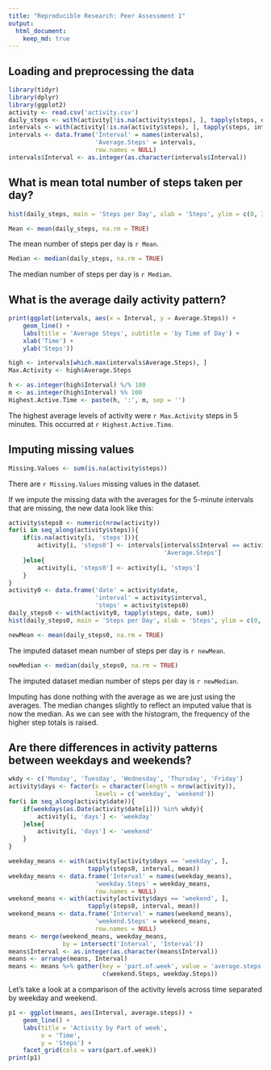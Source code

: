 ```yaml
---
title: "Reproducible Research: Peer Assessment 1"
output: 
  html_document:
    keep_md: true
---
```


## Loading and preprocessing the data
```r
library(tidyr)
library(dplyr)
library(ggplot2)
activity <- read.csv('activity.csv')
daily_steps <- with(activity[!is.na(activity$steps), ], tapply(steps, date, sum))
intervals <- with(activity[!is.na(activity$steps), ], tapply(steps, interval, mean))
intervals <- data.frame('Interval' = names(intervals),
                        'Average.Steps' = intervals,
                        row.names = NULL)
intervals$Interval <- as.integer(as.character(intervals$Interval))
```

## What is mean total number of steps taken per day?
```r
hist(daily_steps, main = 'Steps per Day', xlab = 'Steps', ylim = c(0, 30))
```

```r
Mean <- mean(daily_steps, na.rm = TRUE)
```
The mean number of steps per day is `r Mean`.

```r
Median <- median(daily_steps, na.rm = TRUE)
```
The median number of steps per day is `r Median`.

## What is the average daily activity pattern?
```r
print(ggplot(intervals, aes(x = Interval, y = Average.Steps)) + 
    geom_line() +
    labs(title = 'Average Steps', subtitle = 'by Time of Day') +
    xlab('Time') +
    ylab('Steps'))
```

```r
high <- intervals[which.max(intervals$Average.Steps), ]
Max.Activity <- high$Average.Steps
```

```r
h <- as.integer(high$Interval) %/% 100
m <- as.integer(high$Interval) %% 100
Highest.Active.Time <- paste(h, ':', m, sep = '')
```
The highest average levels of activity were `r Max.Activity` steps in 5 minutes.
This occurred at `r Highest.Active.Time`.

## Imputing missing values
```r
Missing.Values <- sum(is.na(activity$steps))
```
There are `r Missing.Values` missing values in the dataset. 

If we impute the missing data with the averages for the 5-minute intervals that are missing, the new data look like this:
```r
activity$steps0 <- numeric(nrow(activity))
for(i in seq_along(activity$steps)){
    if(is.na(activity[i, 'steps'])){
        activity[i, 'steps0'] <- intervals[intervals$Interval == activity[i, 'interval'],
                                           'Average.Steps']
    }else{
        activity[i, 'steps0'] <- activity[i, 'steps']
    }
}
activity0 <- data.frame('date' = activity$date, 
                        'interval' = activity$interval,
                        'steps' = activity$steps0)
daily_steps0 <- with(activity0, tapply(steps, date, sum))
hist(daily_steps0, main = 'Steps per Day', xlab = 'Steps', ylim = c(0, 35))
```

```r
newMean <- mean(daily_steps0, na.rm = TRUE)
```
The imputed dataset mean number of steps per day is `r newMean`.

```r
newMedian <- median(daily_steps0, na.rm = TRUE)
```
The imputed dataset median number of steps per day is `r newMedian`.

Imputing has done nothing with the average as we are just using the averages. The median changes slightly to reflect an imputed value that is now the median. As we can see with the histogram, the frequency of the higher step totals is raised.

## Are there differences in activity patterns between weekdays and weekends?

```r
wkdy <- c('Monday', 'Tuesday', 'Wednesday', 'Thursday', 'Friday')
activity$days <- factor(x = character(length = nrow(activity)),
                        levels = c('weekday', 'weekend'))
for(i in seq_along(activity$date)){
    if(weekdays(as.Date(activity$date[i])) %in% wkdy){
        activity[i, 'days'] <- 'weekday'
    }else{
        activity[i, 'days'] <- 'weekend'
    }
}
```

```r
weekday_means <- with(activity[activity$days == 'weekday', ],
                      tapply(steps0, interval, mean))
weekday_means <- data.frame('Interval' = names(weekday_means),
                        'weekday.Steps' = weekday_means,
                        row.names = NULL)
weekend_means <- with(activity[activity$days == 'weekend', ],
                      tapply(steps0, interval, mean))
weekend_means <- data.frame('Interval' = names(weekend_means),
                        'weekend.Steps' = weekend_means,
                        row.names = NULL)
means <- merge(weekend_means, weekday_means,
               by = intersect('Interval', 'Interval'))
means$Interval <- as.integer(as.character(means$Interval))
means <- arrange(means, Interval)
means <- means %>% gather(key = 'part.of.week', value = 'average.steps',
                          c(weekend.Steps, weekday.Steps))
```

Let's take a look at a comparison of the activity levels across time separated by weekday and weekend.

```r
p1 <- ggplot(means, aes(Interval, average.steps)) +
    geom_line() +
    labs(title = 'Activity by Part of week',
         x = 'Time',
         y = 'Steps') +
    facet_grid(cols = vars(part.of.week))
print(p1)
```
